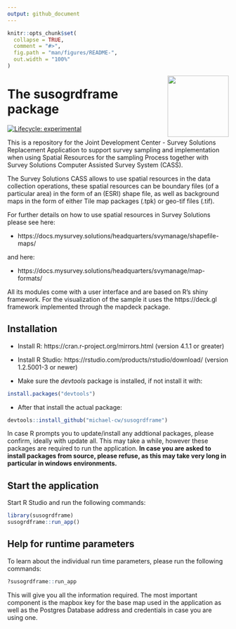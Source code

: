 ```yaml
---
output: github_document
---
```


<!-- README.md is generated from README.Rmd. Please edit that file -->

```r
knitr::opts_chunk$set(
  collapse = TRUE,
  comment = "#>",
  fig.path = "man/figures/README-",
  out.width = "100%"
)
```

<a href='https://docs.mysurvey.solutions/'><img src="man/img/susospatial.png" align="right" height="139"/></a>

# The susogrdframe package

<!-- badges: start -->
[![Lifecycle: experimental](https://img.shields.io/badge/lifecycle-experimental-orange.svg)](https://lifecycle.r-lib.org/articles/stages.html#experimental)
<!-- badges: end -->

This is a repository for the Joint Development Center - Survey Solutions Replacement Application to support survey sampling and implementation when using Spatial Resources for the sampling Process together with Survey Solutions Computer Assisted Survey System (CASS).

The Survey Solutions CASS allows to use spatial resources in the data collection operations, these spatial resources can be boundary files (of a particular area) in the form of an (ESRI) shape file, as well as background maps in the form of either Tile map packages (.tpk) or geo-tif files (.tif).

For further details on how to use spatial resources in Survey Solutions please see here: 

* https://docs.mysurvey.solutions/headquarters/svymanage/shapefile-maps/

and here:

* https://docs.mysurvey.solutions/headquarters/svymanage/map-formats/

All its modules come with a user interface and are based on R's shiny framework. For the visualization of the sample it uses the https://deck.gl framework implemented through the mapdeck package.


## Installation

* Install R: https://cran.r-project.org/mirrors.html (version 4.1.1 or greater)

* Install R Studio: https://rstudio.com/products/rstudio/download/ (version 1.2.5001-3 or newer)

* Make sure the *devtools* package is installed, if not install it with:

```r
install.packages("devtools")

```

* After that install the actual package:

```r
devtools::install_github("michael-cw/susogrdframe")

```

In case R prompts you to update/install any addtional packages, please confirm, ideally with update all. This may take a while, however these packages are required to run the application. **In case you are asked to install packages from source, please refuse, as this may take very long in particular in windows environments.**



## Start the application

Start R Studio and run the following commands:


```r
library(susogrdframe)
susogrdframe::run_app()

```


## Help for runtime parameters

To learn about the individual run time parameters, please run the following commands:


```r
?susogrdframe::run_app

```

This will give you all the information required. The most important component is the mapbox key for the base map used in the application as well as the Postgres Database address and credentials in case you are using one.
